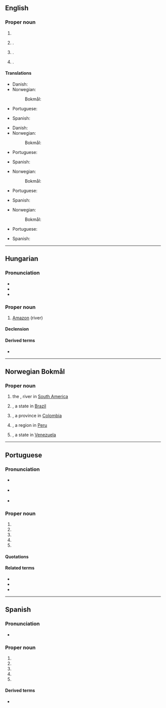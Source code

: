 {{also|amazonas}}
==English==
{{wikipedia}}

===Proper noun===
{{en-proper noun}}

# {{place|en|state|r/North Region|c/Brazil|capital=Manaus}}
# {{place|en|department|c/Colombia}}.
# {{place|en|region|c/Peru}}.
# {{place|en|state|c/Venezuela}}.

====Translations====
{{trans-top|state of Brazil}}
* Danish: {{t|da|Amazonas}}
* Norwegian:
*: Bokmål: {{t+|nb|Amazonas}}
* Portuguese: {{t+|pt|Amazonas}}
{{trans-mid}}
* Spanish: {{t+|es|Amazonas}}
{{trans-bottom}}

{{trans-top|department of Colombia}}
* Danish: {{t|da|Amazonas}}
* Norwegian:
*: Bokmål: {{t+|nb|Amazonas}}
* Portuguese: {{t+|pt|Amazonas}}
{{trans-mid}}
* Spanish: {{t+|es|Amazonas}}
{{trans-bottom}}

{{trans-top|region of Peru}}
* Norwegian:
*: Bokmål: {{t+|nb|Amazonas}}
* Portuguese: {{t+|pt|Amazonas}}
{{trans-mid}}
* Spanish: {{t+|es|Amazonas}}
{{trans-bottom}}

{{trans-top|state of Venezuela}}
* Norwegian:
*: Bokmål: {{t+|nb|Amazonas}}
* Portuguese: {{t+|pt|Amazonas}}
{{trans-mid}}
* Spanish: {{t+|es|Amazonas}}
{{trans-bottom}}

----

==Hungarian==
{{wikipedia|lang=hu}}

===Pronunciation===
* {{hu-IPA|amazonasz}}
* {{hyphenation|hu|Ama|zo|nas}}
* {{rhymes|hu|ɒs}}

===Proper noun===
{{head|hu|proper noun}}

# [[Amazon]] (river)

====Declension====
{{hu-infl-nom|Amazonaso|o|-|v=sz|n=sg}}{{hu-pos-otok|Amazonas||ai|n=sg}}

====Derived terms====
* {{l|hu|amazonasi}}

{{topics|hu|Rivers}}

----

==Norwegian Bokmål==
{{wp|lang=no|Amazonas (andre betydninger)|Amazonas}}

===Proper noun===
{{head|nb|proper noun}}

# the {{l|en|Amazon}}, river in [[South America]]
# {{l|en|Amazonas}}, a state in [[Brazil]]
# {{l|en|Amazonas}}, a province in [[Colombia]]
# {{l|en|Amazonas}}, a region in [[Peru]]
# {{l|en|Amazonas}}, a state in [[Venezuela]]
{{c|nb|Rivers|South America}}

----

==Portuguese==
{{wikipedia|lang=pt}}

===Pronunciation===
* {{a|Brazil}} {{IPA|pt|/ɐ.ma.ˈzo.nɐs/}}
* {{a|Portugal}} {{IPA|pt|/ɐ.mɐ.ˈzo.nɐʃ/}}
* {{audio|pt|Pt-br Amazonas.ogg|Audio (BR)}}

===Proper noun===
{{pt-proper noun|m}}

# {{place|pt|river|in northern|continent/South America|t1=Amazon}}
# {{place|pt|state|macroregion/North Region|c/Brazil|t1=Amazonas|capital=pt:Manaus}}
# {{place|pt|region|c/Peru|t1=Amazonas}}
# {{place|pt|department|c/Colombia|t1=Amazonas}}
# {{place|pt|state|c/Venezuela|t1=Amazonas}}

====Quotations====
{{seeCites|pt}}

====Related terms====
* {{l|pt|amazona}}
* {{l|pt|amazonense}}
* {{l|pt|Amazônia}}

----

==Spanish==
{{wikipedia|lang=es}}

===Pronunciation===
* {{es-IPA}}

===Proper noun===
{{es-proper noun|m}}

# {{place|es|river|c/Brazil|t1=Amazon}}
# {{place|es|state|r/North Region|c/Brazil|capital=Manaus}}
# {{place|es|region|c/Peru|t1=Amazonas}}
# {{place|es|department|c/Colombia|t1=Amazonas}}
# {{place|es|state|c/Venezuela|t1=Amazonas}}

====Derived terms====
* {{l|es|amazonense}}